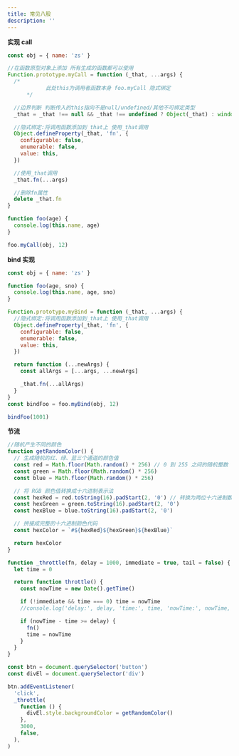 ---
title: 常见八股
description: ''
---

**实现 call**

```js
const obj = { name: 'zs' }

//在函数原型对象上添加 所有生成的函数都可以使用
Function.prototype.myCall = function (_that, ...args) {
  /* 
            此处this为调用者函数本身 foo.myCall 隐式绑定
      */

  //边界判断 判断传入的this指向不是null/undefined/其他不可绑定类型
  _that = _that !== null && _that !== undefined ? Object(_that) : window

  //隐式绑定:将调用函数添加到_that上 使用_that调用
  Object.defineProperty(_that, 'fn', {
    configurable: false,
    enumerable: false,
    value: this,
  })

  //使用_that调用
  _that.fn(...args)

  //删除fn属性
  delete _that.fn
}

function foo(age) {
  console.log(this.name, age)
}

foo.myCall(obj, 12)
```

**bind 实现**

```js
const obj = { name: 'zs' }

function foo(age, sno) {
  console.log(this.name, age, sno)
}

Function.prototype.myBind = function (_that, ...args) {
  //隐式绑定:将调用函数添加到_that上 使用_that调用
  Object.defineProperty(_that, 'fn', {
    configurable: false,
    enumerable: false,
    value: this,
  })

  return function (...newArgs) {
    const allArgs = [...args, ...newArgs]

    _that.fn(...allArgs)
  }
}
const bindFoo = foo.myBind(obj, 12)

bindFoo(1001)
```

**节流**

```js
//随机产生不同的颜色
function getRandomColor() {
  // 生成随机的红、绿、蓝三个通道的颜色值
  const red = Math.floor(Math.random() * 256) // 0 到 255 之间的随机整数
  const green = Math.floor(Math.random() * 256)
  const blue = Math.floor(Math.random() * 256)

  // 将 RGB 颜色值转换成十六进制表示法
  const hexRed = red.toString(16).padStart(2, '0') // 转换为两位十六进制数，不足补 0
  const hexGreen = green.toString(16).padStart(2, '0')
  const hexBlue = blue.toString(16).padStart(2, '0')

  // 拼接成完整的十六进制颜色代码
  const hexColor = `#${hexRed}${hexGreen}${hexBlue}`

  return hexColor
}

function _throttle(fn, delay = 1000, immediate = true, tail = false) {
  let time = 0

  return function throttle() {
    const nowTime = new Date().getTime()

    if (!immediate && time === 0) time = nowTime
    //console.log('delay:', delay, 'time:', time, 'nowTime:', nowTime, 'end:', nowTime - time)

    if (nowTime - time >= delay) {
      fn()
      time = nowTime
    }
  }
}

const btn = document.querySelector('button')
const divEl = document.querySelector('div')

btn.addEventListener(
  'click',
  _throttle(
    function () {
      divEl.style.backgroundColor = getRandomColor()
    },
    3000,
    false,
  ),
)
```
